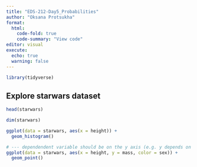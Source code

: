 ```yaml
---
title: "EDS-212-Day5_Probabilities"
author: "Oksana Protsukha"
format: 
  html: 
    code-fold: true
    code-summary: "View code"
editor: visual
execute:
  echo: true
  warning: false
---
```


```r
library(tidyverse)
```

## Explore starwars dataset

```r
head(starwars)
```

```r
dim(starwars)

```

```r
ggplot(data = starwars, aes(x = height)) +
  geom_histogram()
```

```r
# --- dependendent variable should be on the y axis (e.g. y depends on x - mass depends on height)
ggplot(data = starwars, aes(x = height, y = mass, color = sex)) +
  geom_point()
```
